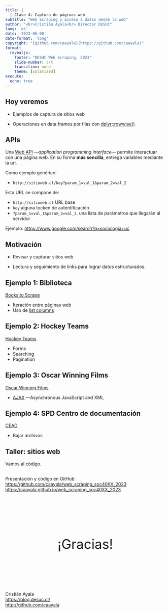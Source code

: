 ```yaml
---
title: |
  | Clase 4: Captura de páginas web
subtitle: "Web Scraping y acceso a datos desde la web"
author: "<br>Cristián Ayala<br> Director DESUC"
lang: 'es'
date: '2023-06-08'
date-format: 'long'
copyright: "[github.com/caayala](https://github.com/caayala)"
format: 
  revealjs:
    footer: "DESUC Web Scraping, 2023"
    slide-number: c/t
    transition: none
    theme: [solarized]
execute: 
  echo: true
---
```



## Hoy veremos

- Ejemplos de captura de sitios web

- Operaciones en data.frames por filas con [dplyr::rowwise()](https://dplyr.tidyverse.org/articles/rowwise.html)



## APIs {.smaller}

Una [Web API](https://en.wikipedia.org/wiki/API#Web_APIs) 
---*application programming interface*--- permite interactuar con una página web. 
En su forma **más sencilla**, entrega variables mediante la url.

Como ejemplo genérico:

* `http://sitioweb.cl/key?param_1=val_1&param_2=val_2`

Esta URL se compone de:

- `http://sitioweb.cl` URL base
- `key` alguna tocken de autentificación
- `?param_1=val_1&param_2=val_2`, una lista de parámetros que llegarán al servidor

Ejemplo: <https://www.google.com/search?q=sociologia+uc>



## Motivación

- Revisar y capturar sitios web.

- Lectura y seguimiento de links para lograr datos estructurados.



## Ejemplo 1: Biblioteca

[Books to Scrape](http://books.toscrape.com/index.html)

- Iteración entre páginas web
- Uso de [list columns](https://dcl-prog.stanford.edu/list-columns.html)



## Ejemplo 2: Hockey Teams

[Hockey Teams](https://www.scrapethissite.com/pages/forms/)

- Forms
- Searching
- Pagination



## Ejemplo 3: Oscar Winning Films

[Oscar Winning Films](https://www.scrapethissite.com/pages/ajax-javascript)

- [AJAX](https://en.wikipedia.org/wiki/Ajax_(programming)) ---Asynchronous JavaScript and XML



## Ejemplo 4: SPD Centro de documentación

[CEAD](http://cead.spd.gov.cl/centro-de-documentacion/)

- Bajar archivos



## Taller: sitios web

Vamos al [código](class_4_taller.R).



##  {.smaller}

Presentación y código en GitHub:\
<https://github.com/caayala/web_scraping_soc40XX_2023>\
<https://caayala.github.io/web_scraping_soc40XX_2023>

<br>

::: {style="font-size:3em; text-align:center; padding: 50px;"}
¡Gracias!
:::

<br> 
Cristián Ayala\
<https://blog.desuc.cl/>\
<http://github.com/caayala>
